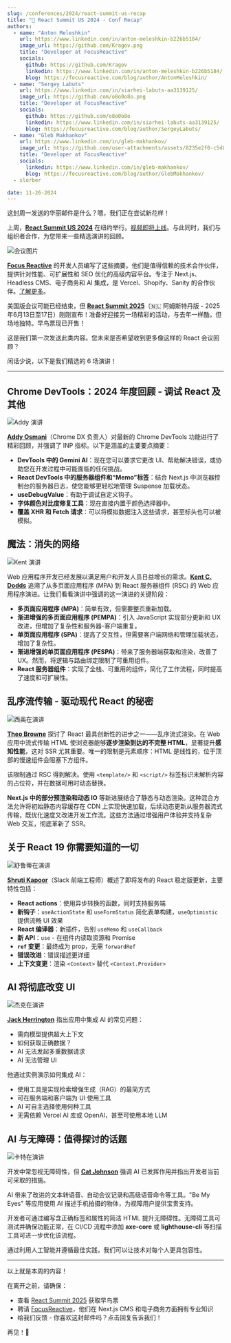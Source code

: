 ```yaml
---
slug: /conferences/2024/react-summit-us-recap
title: "📅 React Summit US 2024 - Conf Recap"
authors:
  - name: "Anton Meleshkin"
    url: https://www.linkedin.com/in/anton-meleshkin-b226b5184/
    image_url: https://github.com/Kragov.png
    title: "Developer at FocusReactive"
    socials:
      github: https://github.com/Kragov
      linkedin: https://www.linkedin.com/in/anton-meleshkin-b226b5184/
      blog: https://focusreactive.com/blog/author/AntonMeleshkin/
  - name: "Sergey Labuts"
    url: https://www.linkedin.com/in/siarhei-labuts-aa3139125/
    image_url: https://github.com/o8o0o8o.png
    title: "Developer at FocusReactive"
    socials:
      github: https://github.com/o8o0o8o
      linkedin: https://www.linkedin.com/in/siarhei-labuts-aa3139125/
      blog: https://focusreactive.com/blog/author/SergeyLabuts/
  - name: "Gleb Makhankov"
    url: https://www.linkedin.com/in/gleb-makhankov/
    image_url: https://github.com/user-attachments/assets/8235e2f0-c5d8-4dd5-89ea-305fb47a8285
    title: "Developer at FocusReactive"
    socials:
      linkedin: https://www.linkedin.com/in/gleb-makhankov/
      blog: https://focusreactive.com/blog/author/GlebMakhankov/
  - slorber

date: 11-26-2024
---
```


这封周一发送的华丽邮件是什么？嗯，我们正在尝试新花样！

上周，**[React Summit US 2024](https://reactsummit.us?utm_source=Newsletter&utm_medium=thisweekinreact)** 在纽约举行。[视频即将上线](https://gitnation.com/events/react-summit-us-2024/talks)。与此同时，我们与组织者合作，为您带来一些精选演讲的回顾。

<!-- truncate -->

![会议图片](/emails/conferences/2024/react-summit-us/conf.jpg)

**[Focus Reactive](https://focusreactive.com?utm_source=Newsletter&utm_medium=thisweekinreact)** 的开发人员编写了这些摘要。他们是值得信赖的技术合作伙伴，提供针对性能、可扩展性和 SEO 优化的高级内容平台。专注于 Next.js、Headless CMS、电子商务和 AI 集成，是 Vercel、Shopify、Sanity 的合作伙伴。[了解更多](https://focusreactive.com?utm_source=Newsletter&utm_medium=thisweekinreact)。

美国版会议可能已经结束，但 **[React Summit 2025](https://reactsummit.com?utm_source=Newsletter&utm_medium=thisweekinreact)**（🇳🇱 阿姆斯特丹版 - 2025年6月13日至17日）刚刚宣布！准备好迎接另一场精彩的活动，与去年一样酷，但场地独特。早鸟票现已开售！

这是我们第一次发送此类内容。您未来是否希望收到更多像这样的 React 会议回顾？

闲话少说，以下是我们精选的 6 场演讲！

<SubscribeFormEmbed placement="top" />

---

## Chrome DevTools：2024 年度回顾 - 调试 React 及其他

![Addy 演讲](/emails/conferences/2024/react-summit-us/addy.jpg)

**[Addy Osmani](https://bsky.app/profile/addyosmani.bsky.social)**（Chrome DX 负责人）对最新的 Chrome DevTools 功能进行了精彩回顾，并强调了 INP 指标。以下是涵盖的主要要点摘要：

- **DevTools 中的 Gemini AI**：现在您可以要求它更改 UI、帮助解决错误，或协助您在开发过程中可能面临的任何挑战。
- **React DevTools 中的服务器组件和“Memo”标签**：结合 Next.js 中浏览器控制台的服务器日志，使您能够更轻松地管理 Suspense 加载状态。
- **useDebugValue**：有助于调试自定义钩子。
- **字体颜色对比度修复工具**：现在直接内置于颜色选择器中。
- **覆盖 XHR 和 Fetch 请求**：可以将模拟数据注入这些请求，甚至标头也可以被模拟。

## 魔法：消失的网络

![Kent 演讲](/emails/conferences/2024/react-summit-us/kent.jpg)

Web 应用程序开发已经发展以满足用户和开发人员日益增长的需求。**[Kent C. Dodds](https://bsky.app/profile/kentcdodds.com)** 追溯了从多页面应用程序 (MPA) 到 React 服务器组件 (RSC) 的 Web 应用程序演进。让我们看看演讲中强调的这一演进的关键阶段：

- **多页面应用程序 (MPA)**：简单有效，但需要整页重新加载。
- **渐进增强的多页面应用程序 (PEMPA)**：引入 JavaScript 实现部分更新和 UX 改进，但增加了复杂性和服务器-客户端重复。
- **单页面应用程序 (SPA)**：提高了交互性，但需要客户端网络和管理加载状态，增加了复杂性。
- **渐进增强的单页面应用程序 (PESPA)**：带来了服务器端获取和渲染，改善了 UX。然而，将逻辑与路由绑定限制了可重用组件。
- **React 服务器组件**：实现了全栈、可重用的组件，简化了工作流程，同时提高了速度和可扩展性。

## 乱序流传输 - 驱动现代 React 的秘密

![西奥在演讲](/emails/conferences/2024/react-summit-us/theo.jpg)

**[Theo Browne](https://bsky.app/profile/t3.gg)** 探讨了 React 最具创新性的进步之一——乱序流式渲染。在 Web 应用中流式传输 HTML 使浏览器能够**逐步渲染到达的不完整 HTML**，显著提升**感知性能**，这对 SSR 尤其重要。唯一的限制是元素顺序：HTML 是线性的，位于顶部的慢速组件会阻塞下方组件。

该限制通过 RSC 得到解决。使用 `<template/>` 和 `<script/>` 标签标识未解析内容的占位符，并在数据可用时动态替换。

**Next.js 中的部分预渲染和动态 IO** 等新进展结合了静态与动态渲染。这种混合方法允许将初始静态内容缓存在 CDN 上实现快速加载，后续动态更新从服务器流式传输，既优化速度又改进开发工作流。这些方法通过增强用户体验并支持复杂 Web 交互，彻底革新了 SSR。

<SubscribeFormEmbed placement="middle" />

## 关于 React 19 你需要知道的一切

![舒鲁蒂在演讲](/emails/conferences/2024/react-summit-us/shruti.jpg)

**[Shruti Kapoor](https://bsky.app/profile/shrutikapoor08.bsky.social)**（Slack 前端工程师）概述了即将发布的 React 稳定版更新，主要特性包括：

- **React actions**：使用异步转换的函数，同时支持服务端
- **新钩子**：`useActionState` 和 `useFormStatus` 简化表单构建，`useOptimistic` 提供流畅 UI 效果
- **React 编译器**：新插件，告别 `useMemo` 和 `useCallback`
- **新 API**：`use` - 在组件内读取资源和 Promise
- **`ref` 变更**：最终成为 prop，无需 `forwardRef`
- **错误改进**：错误描述更详细
- **上下文变更**：渲染 `<Context>` 替代 `<Context.Provider>`

## AI 将彻底改变 UI

![杰克在演讲](/emails/conferences/2024/react-summit-us/jack.jpg)

**[Jack Herrington](https://bsky.app/profile/jherr.dev)** 指出应用中集成 AI 的常见问题：

- 需向模型提供超大上下文
- 如何获取正确数据？
- AI 无法发起多重数据请求
- AI 无法管理 UI

他通过实例演示如何集成 AI：

- 使用工具是实现检索增强生成（RAG）的最简方式
- 可在服务端和客户端为 UI 使用工具
- AI 可自主选择使用何种工具
- 无需依赖 Vercel AI 库或 OpenAI，甚至可使用本地 LLM

## AI 与无障碍：值得探讨的话题

![卡特在演讲](/emails/conferences/2024/react-summit-us/cat.jpg)

开发中常忽视无障碍性，但 **[Cat Johnson](https://www.linkedin.com/in/catandthemachines/)** 强调 AI 已发挥作用并指出开发者当前可采取的措施。

AI 带来了改进的文本转语音、自动会议记录和高级语音命令等工具。"Be My Eyes" 等应用使用 AI 描述手机拍摄的物体，为视障用户提供宝贵支持。

开发者可通过编写含正确标签和属性的简洁 HTML 提升无障碍性。无障碍工具可测试并确保功能正常，在 CI/CD 流程中添加 **axe-core** 或 **lighthouse-cli** 等扫描工具可进一步优化该流程。

通过利用人工智能并遵循最佳实践，我们可以让技术对每个人更具包容性。

---

以上就是本周的内容！

在离开之前，请确保：

- 查看 [React Summit 2025](https://reactsummit.com?utm_source=Newsletter&utm_medium=thisweekinreact) 获取早鸟票
- 聘请 [FocusReactive](https://focusreactive.com/?utm_source=Newsletter&utm_medium=thisweekinreact)，他们在 Next.js CMS 和电子商务方面拥有专业知识
- 给我们反馈 - 你喜欢这封邮件吗？点击回复告诉我们！

再见！👋